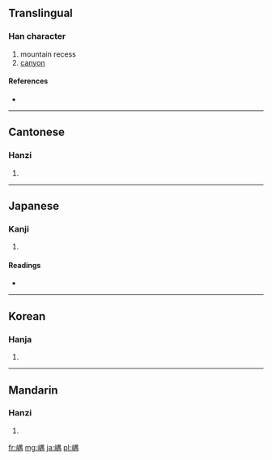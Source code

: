 ==Translingual==

===Han character===
{{Han char|rn=46|rad=山|as=09|sn=12|four=2672<sub>7</sub>|canj=山田中月 (UWLB)}}

# mountain recess
# [[canyon]]

====References====
* {{Han ref|kx=0316.190|dkj=08281|dj=0616.400|hdz=10786.030|uh=5D4E|ud=23886|bh=D8E1|bd=55521}}

----

==Cantonese==

===Hanzi===
{{yue-hanzi|jyut=|y=yu4}}

# {{defn|lang=yue|sort=山09}}

----

==Japanese==

===Kanji===
{{ja-kanji|grade=|rs=山09}}

# {{defn|lang=ja|sort=山09}}

====Readings====
* {{ja-readings|on=[[ぐう]] (gū), [[ぐ]] (gu)|kun=[[くま]] (kuma)}}

----

==Korean==

===Hanja===
{{ko-hanja|hangeul=유|rv=yu|mr=yu}}

# {{defn|lang=ko|sort=山09}}

----

==Mandarin==

===Hanzi===
{{cmn-hanzi|pin=[[yú]] ([[yu2]])|wg=yü<sup>2</sup>}}

# {{defn|lang=cmn|sort=山09}}

[[fr:嵎]]
[[mg:嵎]]
[[ja:嵎]]
[[pl:嵎]]